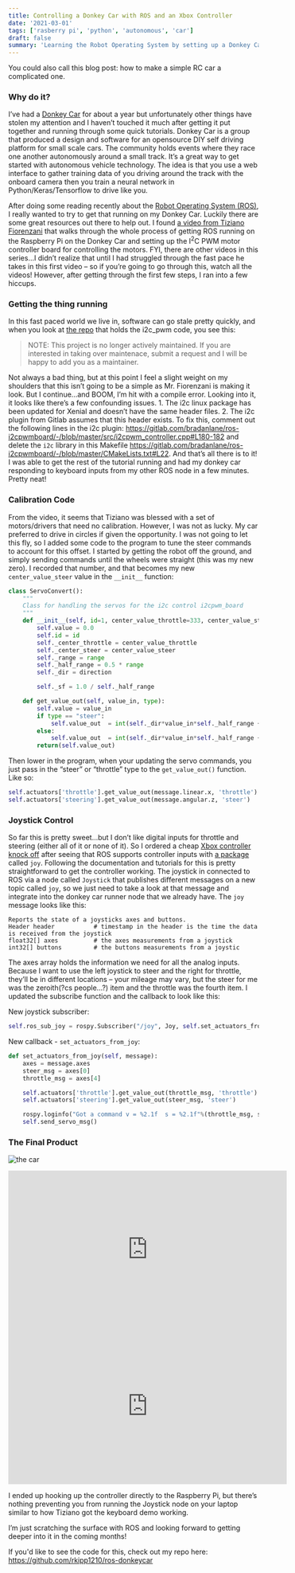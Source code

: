 ```yaml
---
title: Controlling a Donkey Car with ROS and an Xbox Controller
date: '2021-03-01'
tags: ['rasberry pi', 'python', 'autonomous', 'car']
draft: false
summary: 'Learning the Robot Operating System by setting up a Donkey Car running a Raspberry Pi to run off commands sent from an Xbox controller.'
---
```


You could also call this blog post: how to make a simple RC car a complicated one.

### Why do it?

I’ve had a [Donkey Car](https://www.donkeycar.com/) for about a year but unfortunately other things have stolen my attention and I haven’t touched it much after getting it put together and running through some quick tutorials.
Donkey Car is a group that produced a design and software for an opensource DIY self driving platform for small scale cars.
The community holds events where they race one another autonomously around a small track.
It’s a great way to get started with autonomous vehicle technology.
The idea is that you use a web interface to gather training data of you driving around the track with the onboard camera then you train a neural network in Python/Keras/Tensorflow to drive like you.

After doing some reading recently about the [Robot Operating System (ROS)](https://www.ros.org/), I really wanted to try to get that running on my Donkey Car.
Luckily there are some great resources out there to help out.
I found [a video from Tiziano Fiorenzani](https://youtu.be/iLiI_IRedhI) that walks through the whole process of getting ROS running on the Raspberry Pi on the Donkey Car and setting up the I<sup>2</sup>C PWM motor controller board for controlling the motors.
FYI, there are other videos in this series…I didn’t realize that until I had struggled through the fast pace he takes in this first video – so if you’re going to go through this, watch all the videos!
However, after getting through the first few steps, I ran into a few hiccups.

### Getting the thing running

In this fast paced world we live in, software can go stale pretty quickly,
and when you look at [the repo](https://gitlab.com/bradanlane/ros-i2cpwmboard) that holds the i2c_pwm code, you see this:

> NOTE: This project is no longer actively maintained. If you are interested in taking over maintenace, submit a request and I will be happy to add you as a maintainer.

Not always a bad thing, but at this point I feel a slight weight on my shoulders that this isn’t going to be a simple as Mr. Fiorenzani is making it look. But I continue…and BOOM, I’m hit with a compile error. Looking into it, it looks like there’s a few confounding issues. 1. The i2c linux package has been updated for Xenial and doesn’t have the same header files. 2. The i2c plugin from Gitlab assumes that this header exists. To fix this, comment out the following lines in the i2c plugin: https://gitlab.com/bradanlane/ros-i2cpwmboard/-/blob/master/src/i2cpwm_controller.cpp#L180-182 and delete the `i2c` library in this Makefile https://gitlab.com/bradanlane/ros-i2cpwmboard/-/blob/master/CMakeLists.txt#L22. And that’s all there is to it! I was able to get the rest of the tutorial running and had my donkey car responding to keyboard inputs from my other ROS node in a few minutes. Pretty neat!

### Calibration Code

From the video, it seems that Tiziano was blessed with a set of motors/drivers that need no calibration. However, I was not as lucky. My car preferred to drive in circles if given the opportunity. I was not going to let this fly, so I added some code to the program to tune the steer commands to account for this offset. I started by getting the robot off the ground, and simply sending commands until the wheels were straight (this was my new zero). I recorded that number, and that becomes my new `center_value_steer` value in the `__init__` function:

```python
class ServoConvert():
    """
    Class for handling the servos for the i2c control i2cpwm_board
    """
    def __init__(self, id=1, center_value_throttle=333, center_value_steer=300, range=90, direction=1):
        self.value = 0.0
        self.id = id
        self._center_throttle = center_value_throttle
        self._center_steer = center_value_steer
        self._range = range
        self._half_range = 0.5 * range
        self._dir = direction

        self._sf = 1.0 / self._half_range

    def get_value_out(self, value_in, type):
        self.value = value_in
        if type == "steer":
            self.value_out  = int(self._dir*value_in*self._half_range + self._center_steer)
        else:
            self.value_out  = int(self._dir*value_in*self._half_range + self._center_throttle)
        return(self.value_out)
```

Then lower in the program, when your updating the servo commands, you just pass in the “steer” or “throttle” type to the `get_value_out()` function. Like so:

```python
self.actuators['throttle'].get_value_out(message.linear.x, 'throttle')
self.actuators['steering'].get_value_out(message.angular.z, 'steer')
```

### Joystick Control

So far this is pretty sweet…but I don’t like digital inputs for throttle and steering (either all of it or none of it).
So I ordered a cheap [Xbox controller knock off](amazon.com/gp/product/B07H6X14MD/ref=ppx_yo_dt_b_search_asin_title?ie=UTF8&psc=1) after seeing that ROS supports controller inputs with [a package](http://wiki.ros.org/joy) called `joy`.
Following the documentation and tutorials for this is pretty straightforward to get the controller working.
The joystick in connected to ROS via a node called `Joystick` that publishes different messages on a new topic called `joy`, so we just need to take a look at that message and integrate into the donkey car runner node that we already have.
The `joy` message looks like this:

```
Reports the state of a joysticks axes and buttons.
Header header           # timestamp in the header is the time the data is received from the joystick
float32[] axes          # the axes measurements from a joystick
int32[] buttons         # the buttons measurements from a joystic
```

The axes array holds the information we need for all the analog inputs.
Because I want to use the left joystick to steer and the right for throttle, they’ll be in different locations – your mileage may vary,
but the steer for me was the zeroith(?cs people…?) item and the throttle was the fourth item.
I updated the subscribe function and the callback to look like this:

New joystick subscriber:

```python
self.ros_sub_joy = rospy.Subscriber("/joy", Joy, self.set_actuators_from_joy)
```

New callback - `set_actuators_from_joy`:

```python
def set_actuators_from_joy(self, message):
    axes = message.axes
    steer_msg = axes[0]
    throttle_msg = axes[4]

    self.actuators['throttle'].get_value_out(throttle_msg, 'throttle')
    self.actuators['steering'].get_value_out(steer_msg, 'steer')

    rospy.loginfo("Got a command v = %2.1f  s = %2.1f"%(throttle_msg, steer_msg))
    self.send_servo_msg()
```

### The Final Product

![the car](/static/images/blog_images/donkey_car/donkey_car.png)

<iframe
  width="560"
  height="315"
  src="https://www.youtube.com/embed/up49tgaVrCI"
  frameborder="0"
  allow="accelerometer; autoplay; clipboard-write; encrypted-media; gyroscope; picture-in-picture"
  allowfullscreen
></iframe>
<br />
<iframe
  width="560"
  height="315"
  src="https://www.youtube.com/embed/6siWl-eb5EQ"
  frameborder="0"
  allow="accelerometer; autoplay; clipboard-write; encrypted-media; gyroscope; picture-in-picture"
  allowfullscreen
></iframe>

I ended up hooking up the controller directly to the Raspberry Pi, but there’s nothing preventing you from running the Joystick node on your laptop similar to how Tiziano got the keyboard demo working.

I’m just scratching the surface with ROS and looking forward to getting deeper into it in the coming months!

If you'd like to see the code for this, check out my repo here: https://github.com/rkipp1210/ros-donkeycar
